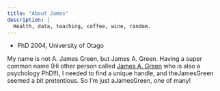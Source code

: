 ```yaml
---
title: "About James"
description: |
  Health, data, teaching, coffee, wine, random.
---
```


* PhD 2004, University of Otago

My name is not A. James Green, but James A. Green. Having a super common name
(Hi other person called 
<a href = "https://psych.uconn.edu/person/james-green/">James A. Green</a> 
who is also a psychology PhD!!), I needed to find a unique handle, and 
theJamesGreen seemed a bit pretentious. So I'm just aJamesGreen, one of many!